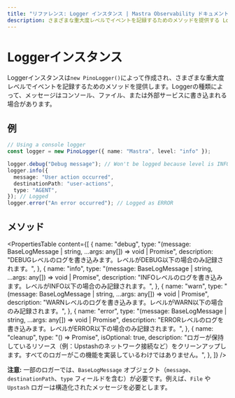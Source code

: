 ```yaml
---
title: "リファレンス: Logger インスタンス | Mastra Observability ドキュメント"
description: さまざまな重大度レベルでイベントを記録するためのメソッドを提供する Logger インスタンスのドキュメントです。
---
```


# Loggerインスタンス

Loggerインスタンスは`new PinoLogger()`によって作成され、さまざまな重大度レベルでイベントを記録するためのメソッドを提供します。Loggerの種類によって、メッセージはコンソール、ファイル、または外部サービスに書き込まれる場合があります。

## 例

```typescript showLineNumbers copy
// Using a console logger
const logger = new PinoLogger({ name: "Mastra", level: "info" });

logger.debug("Debug message"); // Won't be logged because level is INFO
logger.info({
  message: "User action occurred",
  destinationPath: "user-actions",
  type: "AGENT",
}); // Logged
logger.error("An error occurred"); // Logged as ERROR
```

## メソッド

<PropertiesTable
  content={[
    {
      name: "debug",
      type: "(message: BaseLogMessage | string, ...args: any[]) => void | Promise<void>",
      description:
        "DEBUGレベルのログを書き込みます。レベルがDEBUG以下の場合のみ記録されます。",
    },
    {
      name: "info",
      type: "(message: BaseLogMessage | string, ...args: any[]) => void | Promise<void>",
      description:
        "INFOレベルのログを書き込みます。レベルがINFO以下の場合のみ記録されます。",
    },
    {
      name: "warn",
      type: "(message: BaseLogMessage | string, ...args: any[]) => void | Promise<void>",
      description:
        "WARNレベルのログを書き込みます。レベルがWARN以下の場合のみ記録されます。",
    },
    {
      name: "error",
      type: "(message: BaseLogMessage | string, ...args: any[]) => void | Promise<void>",
      description:
        "ERRORレベルのログを書き込みます。レベルがERROR以下の場合のみ記録されます。",
    },
    {
      name: "cleanup",
      type: "() => Promise<void>",
      isOptional: true,
      description:
        "ロガーが保持しているリソース（例：Upstashのネットワーク接続など）をクリーンアップします。すべてのロガーがこの機能を実装しているわけではありません。",
    },
  ]}
/>

**注意:** 一部のロガーでは、`BaseLogMessage` オブジェクト（`message`、`destinationPath`、`type` フィールドを含む）が必要です。例えば、`File` や `Upstash` ロガーは構造化されたメッセージを必要とします。
